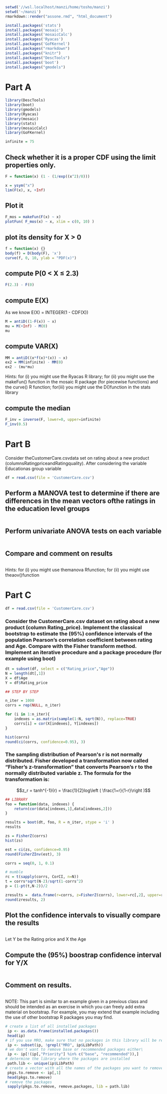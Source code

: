 ```{r}
setwd('//wsl.localhost/manzi/home/tosho/manzi')
setwd('~/manzi')
rmarkdown::render("assone.rmd", "html_document")
```

```{r}
install.packages('stats')
install.packages('mosaic')
install.packages('mosaicCalc')
install.packages('Ryacas')
install.packages('GoFKernel')
install.packages("rmarkdown")
install.packages("knitr")
install.packages("DescTools")
install.packages('boot')
install.packages("gmodels") 
```

# Part A

```{r}
library(DescTools)
library(boot)
library(gmodels)
library(Ryacas)
library(mosaic)
library(stats)
library(mosaicCalc)
library(GoFKernel)

infinite = 75
```

## Check whether it is a proper CDF using the limit properties only.

```{r}
F = function(x) (1 - (1/exp((x^2)/8)))
```

```{r}
x = ysym("x")
lim(F(x), x, +Inf)
```

## Plot it

```{r}
F_mos = makeFun(F(x) ~ x)
plotFun( F_mos(x) ~ x, xlim = c(0, 10) )

```

## plot its density for X > 0

```{r}
f = function(x) {}
body(f) = D(body(F), 'x')
curve(f, 0, 10, ylab = "PDF(x)")
```

## compute P(0 < X ≤ 2.3)

```{r}
F(2.3) - F(0)
```

## compute E(X)

As we know E(X) = INTEGER(1 - CDF(X))

```{r}
M = antiD((1-F(x)) ~ x)
mu = M(+Inf) - M(0)
mu
```

## compute VAR(X)

```{r}
MM = antiD((x*f(x)*(x)) ~ x)
ex2 = MM(infinite) - MM(0)
ex2 - (mu*mu)
```

Hints: for (i) you might use the Ryacas R library; for (ii) you might use the makeFun() function in the mosaic R package (for piecewise functions) and the curve() R function; for(iii) you might use the D()function in the stats library

## compute the median

```{r}
F_inv = inverse(F, lower=0, upper=infinite)
F_inv(0.5)
```

# Part B

Consider theCustomerCare.csvdata set on rating about a new product (columnsRatingpriceandRatingquality). After considering the variable Educationas group variable

```{r}
df = read.csv(file = 'CustomerCare.csv')

```

## Perform a MANOVA test to determine if there are differences in the mean vectors ofthe ratings in the education level groups

```{r}

```

## Perform univariate ANOVA tests on each variable

```{r}
```

## Compare and comment on results

```{r}

```

Hints: for (i) you might use themanova Rfunction; for (ii) you might use theaov()function

# Part C

```{r}
df = read.csv(file = 'CustomerCare.csv')

```

### Consider the CustomerCare.csv dataset on rating about a new product (column Rating_price). Implement the classical bootstrap to estimate the (95%) confidence intervals of the population Pearson's correlation coefficient between rating and Age. Compare with the Fisher transform method. Implement an iterative procedure and a package procedure (for example using boot)

```{r}
dt = subset(df, select = c("Rating_price","Age"))
N = length(dt[,1])
X = df$Age
Y = df$Rating_price
```

```{r}
## STEP BY STEP

n_iter = 1000
corrs = rep(NULL, n_iter)

for (i in 1:n_iter){
    indexes = as.matrix(sample(1:N, sqrt(N)), replace=TRUE)
    corrs[i] = cor(X[indexes], Y[indexes])
}

hist(corrs)
round(ci(corrs, confidence=0.95), 3)
```
### The sampling distribution of Pearson\'s r is not normally distributed. Fisher developed a transformation now called "Fisher's z-transformation" that converts Pearson's r to the normally distributed variable z. The formula for the transformation is:
$$z_r = tanh^{-1}(r) = \frac{1}{2}log\left ( \frac{1+r}{1-r}\right )$$

```{r}
## LIBRARY
foo = function(data, indexes) {
    return(cor(data[indexes,1],data[indexes,2]))
}

results = boot(dt, foo, R = n_iter, stype = 'i' )
results
```

```{r}
zs = FisherZ(corrs)
hist(zs)
```

```{r}
est = ci(zs, confidence=0.95)
round(FisherZInv(est), 3)
```

```{r}
corrs = seq(0, 1, 0.1)

# mumble
rc = t(sapply(corrs, CorCI, n=N))
t = corrs*sqrt(N-2)/sqrt(1-corrs^2)
p = (1-pt(t,N-2))/2

zresults =  data.frame(r=corrs, z=FisherZ(corrs), lower=rc[,2], upper=rc[,3], t=t, p=p)
round(zresults, 2)
```

## Plot the confidence intervals to visually compare the results

```{r}


```

Let Y be the Rating price and X the Age

## Compute the (95%) boostrap confidence interval for Y/X

```{r}

```

## Comment on results.

```{r}

```

NOTE: This part is similar to an example given in a previous class and should be intended as an exercise in which you can freely add extra material on bootstrap. For example, you may extend that example including the use of other bootstrap R packages you may find.


```{r}
# create a list of all installed packages
 ip <- as.data.frame(installed.packages())
 head(ip)
# if you use MRO, make sure that no packages in this library will be removed
 ip <- subset(ip, !grepl("MRO", ip$LibPath))
# we don't want to remove base or recommended packages either\
 ip <- ip[!(ip[,"Priority"] %in% c("base", "recommended")),]
# determine the library where the packages are installed
 path.lib <- unique(ip$LibPath)
# create a vector with all the names of the packages you want to remove
 pkgs.to.remove <- ip[,1]
 head(pkgs.to.remove)
# remove the packages
 sapply(pkgs.to.remove, remove.packages, lib = path.lib)
```